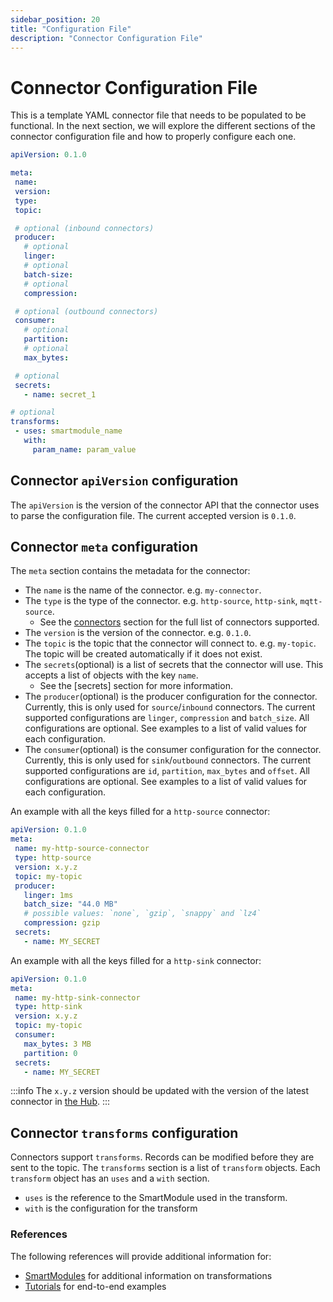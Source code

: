 ```yaml
---
sidebar_position: 20
title: "Configuration File"
description: "Connector Configuration File"
---
```


# Connector Configuration File

This is a template YAML connector file that needs to be populated to be functional. In the next section, we will explore the different sections of the connector configuration file and how to properly configure each one.

```yaml title="connector.yaml"
apiVersion: 0.1.0

meta:
 name:
 version:
 type:
 topic:

 # optional (inbound connectors)
 producer:
   # optional
   linger:
   # optional
   batch-size:
   # optional
   compression:

 # optional (outbound connectors)
 consumer:
   # optional
   partition:
   # optional
   max_bytes:

 # optional
 secrets:
   - name: secret_1

# optional
transforms:
 - uses: smartmodule_name
   with:
     param_name: param_value
```

## Connector `apiVersion` configuration

The `apiVersion` is the version of the connector API that the connector uses to parse the configuration file. The current accepted version is `0.1.0`.

## Connector `meta` configuration

The `meta` section contains the metadata for the connector:

* The `name` is the name of the connector. e.g. `my-connector`.
* The `type` is the type of the connector. e.g. `http-source`, `http-sink`, `mqtt-source`.
  * See the [connectors] section for the full list of connectors supported.
* The `version` is the version of the connector. e.g. `0.1.0`.
* The `topic` is the topic that the connector will connect to. e.g. `my-topic`. The topic will be created automatically if it does not exist.
* The `secrets`(optional) is a list of secrets that the connector will use. This accepts a list of objects with the key `name`.
  * See the [secrets] section for more information.
* The `producer`(optional) is the producer configuration for the connector. Currently, this is only used for `source`/`inbound` connectors. The current supported configurations are `linger`, `compression` and `batch_size`. All configurations are optional. See examples to a list of valid values for each configuration.
* The `consumer`(optional) is the consumer configuration for the connector. Currently, this is only used for `sink`/`outbound` connectors. The current supported configurations are `id`, `partition`, `max_bytes` and `offset`. All configurations are optional. See examples to a list of valid values for each configuration.

An example with all the keys filled for a `http-source` connector:

```yaml
apiVersion: 0.1.0
meta:
 name: my-http-source-connector
 type: http-source
 version: x.y.z
 topic: my-topic
 producer:
   linger: 1ms
   batch_size: "44.0 MB"
   # possible values: `none`, `gzip`, `snappy` and `lz4`
   compression: gzip
 secrets:
   - name: MY_SECRET

```

An example with all the keys filled for a `http-sink` connector:

```yaml
apiVersion: 0.1.0
meta:
 name: my-http-sink-connector
 type: http-sink
 version: x.y.z
 topic: my-topic
 consumer:
   max_bytes: 3 MB
   partition: 0
 secrets:
   - name: MY_SECRET
```

:::info
The `x.y.z` version should be updated with the version of the latest connector in [the Hub].
:::

## Connector `transforms` configuration

Connectors support `transforms`. Records can be modified before they are sent to the topic. The `transforms` section is a list of `transform` objects. Each `transform` object has an `uses` and a `with` section.

* `uses` is the reference to the SmartModule used in the transform.
* `with` is the configuration for the transform


### References

The following references will provide additional information for:

* [SmartModules] for additional information on transformations
* [Tutorials] for end-to-end examples


[SmartModules]: smartmodules/introduction.mdx
[Tutorials]: fluvio/tutorials/index.md
[connectors]: connectors/overview.mdx
[the Hub]: hub/connectors/index.md
